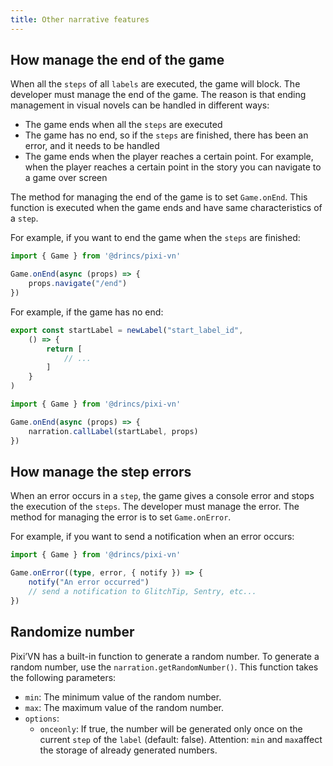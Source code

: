 ```yaml
---
title: Other narrative features
---
```


## How manage the end of the game

When all the `steps` of all `labels` are executed, the game will block. The developer must manage the end of the game. The reason is that ending management in visual novels can be handled in different ways:

* The game ends when all the `steps` are executed
* The game has no end, so if the `steps` are finished, there has been an error, and it needs to be handled
* The game ends when the player reaches a certain point. For example, when the player reaches a certain point in the story you can navigate to a game over screen

The method for managing the end of the game is to set `Game.onEnd`. This function is executed when the game ends and have same characteristics of a `step`.

For example, if you want to end the game when the `steps` are finished:

```ts title="main.ts"
import { Game } from '@drincs/pixi-vn'

Game.onEnd(async (props) => {
    props.navigate("/end")
})
```

For example, if the game has no end:

```ts title="labels/startLabel.ts"
export const startLabel = newLabel("start_label_id",
    () => {
        return [
            // ...
        ]
    }
)
```

```ts title="main.ts"
import { Game } from '@drincs/pixi-vn'

Game.onEnd(async (props) => {
    narration.callLabel(startLabel, props)
})
```

## How manage the step errors

When an error occurs in a `step`, the game gives a console error and stops the execution of the `steps`. The developer must manage the error. The method for managing the error is to set `Game.onError`.

For example, if you want to send a notification when an error occurs:

```ts title="main.ts"
import { Game } from '@drincs/pixi-vn'

Game.onError((type, error, { notify }) => {
    notify("An error occurred")
    // send a notification to GlitchTip, Sentry, etc...
})
```

## Randomize number

Pixi’VN has a built-in function to generate a random number. To generate a random number, use the `narration.getRandomNumber()`. This function takes the following parameters:

* `min`: The minimum value of the random number.
* `max`: The maximum value of the random number.
* `options`:
  * `onceonly`: If true, the number will be generated only once on the current `step` of the `label` (default: false). Attention: `min` and `max`affect the storage of already generated numbers.
